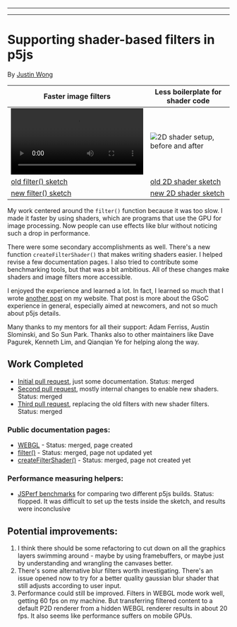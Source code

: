 
  ---
  
  ---
  # Supporting shader-based filters in p5js

By [Justin Wong](https://wonger.dev)

| Faster image filters | Less boilerplate for shader code |
|-|-|
| <video src="https://github.com/wong-justin/p5.js/assets/28441593/41edb6b9-ef4c-4b2e-8b22-2237da4617d9">filter(), before and after</video> | ![2D shader setup, before and after](https://github.com/wong-justin/p5.js/assets/28441593/6bbd1627-3a01-4911-8c5c-992d63538b96) |
| [old filter() sketch](https://editor.p5js.org/jwong/sketches/oG9AOomYm) | [old 2D shader sketch](https://editor.p5js.org/jwong/sketches/ehXcWtycm) |
| [new filter() sketch](https://editor.p5js.org/jwong/sketches/nWmTF8UED) | [new 2D shader sketch](https://editor.p5js.org/jwong/sketches/T96caQxWq) |

My work centered around the `filter()` function because it was too slow.
I made it faster by using shaders, which are programs that use the GPU for image processing. 
Now people can use effects like blur without noticing such a drop in performance.

There were some secondary accomplishments as well.
There's a new function `createFilterShader()` that makes writing shaders easier.
I helped revise a few documentation pages.
I also tried to contribute some benchmarking tools, but that was a bit ambitious.
All of these changes make shaders and image filters more accessible. 

I enjoyed the experience and learned a lot.
In fact, I learned so much that I wrote [another post](https://wonger.dev/posts/gsoc.html) on my website.
That post is more about the GSoC experience in general, especially aimed at newcomers, and not so much about p5js details.

Many thanks to my mentors for all their support: Adam Ferriss, Austin Slominski, and So Sun Park. Thanks also to other maintainers like Dave Pagurek, Kenneth Lim, and Qianqian Ye for helping along the way.

## Work Completed

- [Initial pull request](https://github.com/processing/p5.js/pull/6167), just some documentation. Status: merged
- [Second pull request](https://github.com/processing/p5.js/pull/6237), mostly internal changes to enable new shaders. Status: merged
- [Third pull request](https://github.com/processing/p5.js/pull/6324), replacing the old filters with new shader filters. Status: merged

### Public documentation pages:
- [WEBGL](https://p5js.org/reference/#/p5/WEBGL) -  Status: merged, page created
- [filter()](https://p5js.org/reference/#/p5/filter) - Status: merged, page not updated yet
- [createFilterShader()](https://p5js.org/reference/#/p5/createFilterShader) - Status: merged, page not created yet

### Performance measuring helpers:

- [JSPerf benchmarks](https://jsperf.app/sideci) for comparing two different p5js builds. Status: flopped. It was difficult to set up the tests inside the sketch, and results were inconclusive

## Potential improvements:

1. I think there should be some refactoring to cut down on all the graphics layers swimming around - maybe by using framebuffers, or maybe just by understanding and wrangling the canvases better. 
2. There's some alternative blur filters worth investigating. There's an issue opened now to try for a better quality gaussian blur shader that still adjusts according to user input.
3. Performance could still be improved. Filters in WEBGL mode work well, getting 60 fps on my machine. But transferring filtered content to a default P2D renderer from a hidden WEBGL renderer results in about 20 fps. It also seems like performance suffers on mobile GPUs.

  
